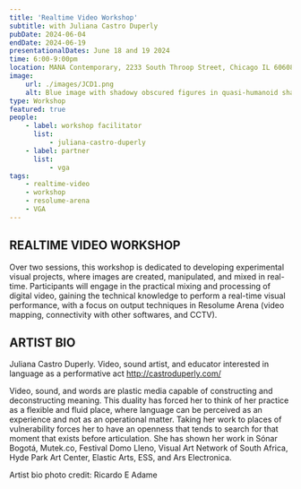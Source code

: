 ```yaml
---
title: 'Realtime Video Workshop'
subtitle: with Juliana Castro Duperly
pubDate: 2024-06-04
endDate: 2024-06-19
presentationalDates: June 18 and 19 2024
time: 6:00-9:00pm
location: MANA Contemporary, 2233 South Throop Street, Chicago IL 60608
image:
    url: ./images/JCD1.png
    alt: Blue image with shadowy obscured figures in quasi-humanoid shape
type: Workshop
featured: true
people:
    - label: workshop facilitator
      list:
          - juliana-castro-duperly
    - label: partner
      list:
          - vga
tags:
    - realtime-video
    - workshop
    - resolume-arena
    - VGA
---
```



<LinkButton text="Register Here" url="https://ko-fi.com/s/884f5f242a" />

## REALTIME VIDEO WORKSHOP

Over two sessions, this workshop is dedicated to developing experimental visual projects, where images are created, manipulated, and mixed in real-time. Participants will engage in the practical mixing and processing of digital video, gaining the technical knowledge to perform a real-time visual performance, with a focus on output techniques in Resolume Arena (video mapping, connectivity with other softwares, and CCTV).

## ARTIST BIO

Juliana Castro Duperly. Video, sound artist, and educator interested in language as a performative act http://castroduperly.com/

Video, sound, and words are plastic media capable of constructing and deconstructing meaning. This duality has forced her to think of her practice as a flexible and fluid place, where language can be perceived as an experience and not as an operational matter. Taking her work to places of vulnerability forces her to have an openness that tends to search for that moment that exists before articulation. She has shown her work in Sónar Bogotá, Mutek.co, Festival Domo Lleno, Visual Art Network of South Africa, Hyde Park Art Center, Elastic Arts, ESS, and Ars Electronica.

Artist bio photo credit: Ricardo E Adame
